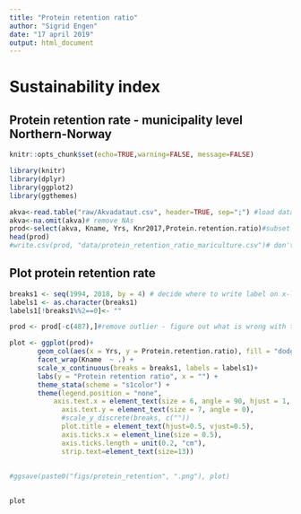 ```yaml
---
title: "Protein retention ratio"
author: "Sigrid Engen"
date: "17 april 2019"
output: html_document
---
```


# Sustainability index
## Protein retention rate - municipality level Northern-Norway

```r
knitr::opts_chunk$set(echo=TRUE,warning=FALSE, message=FALSE)
```

```r
library(knitr)
library(dplyr)
library(ggplot2)
library(ggthemes)
```

```r
akva<-read.table("raw/Akvadataut.csv", header=TRUE, sep=";") #load data
akva<-na.omit(akva)# remove NAs
prod<-select(akva, Kname, Yrs, Knr2017,Protein.retention.ratio)#subset variables  
head(prod)
#write.csv(prod, "data/protein_retention_ratio_mariculture.csv")# don't write the csv file until we know if it is okay to 
```

## Plot protein retention rate
```r

breaks1 <- seq(1994, 2018, by = 4) # decide where to write label on x-labels
labels1 <- as.character(breaks1) 
labels1[!breaks1%%2==0]<- "" 

prod <- prod[-c(487),]#remove outlier - figure out what is wrong with this!

plot <- ggplot(prod)+ 
       geom_col(aes(x = Yrs, y = Protein.retention.ratio), fill = "dodgerblue4")+ 
       facet_wrap(Kname  ~ .) + 
       scale_x_continuous(breaks = breaks1, labels = labels1)+ 
       labs(y = "Protein retention ratio", x = "") + 
       theme_stata(scheme = "s1color") + 
       theme(legend.position = "none",  
           axis.text.x = element_text(size = 6, angle = 90, hjust = 1, vjust = 0.5, face = "bold"), 
             axis.text.y = element_text(size = 7, angle = 0), 
             #scale_y_discrete(breaks, c(""))
             plot.title = element_text(hjust=0.5, vjust=0.5), 
             axis.ticks.x = element_line(size = 0.5), 
             axis.ticks.length = unit(0.2, "cm"), 
             strip.text=element_text(size=13)) 
             
              
#ggsave(paste0("figs/protein_retention", ".png"), plot) 
    

```

```r
plot
```
